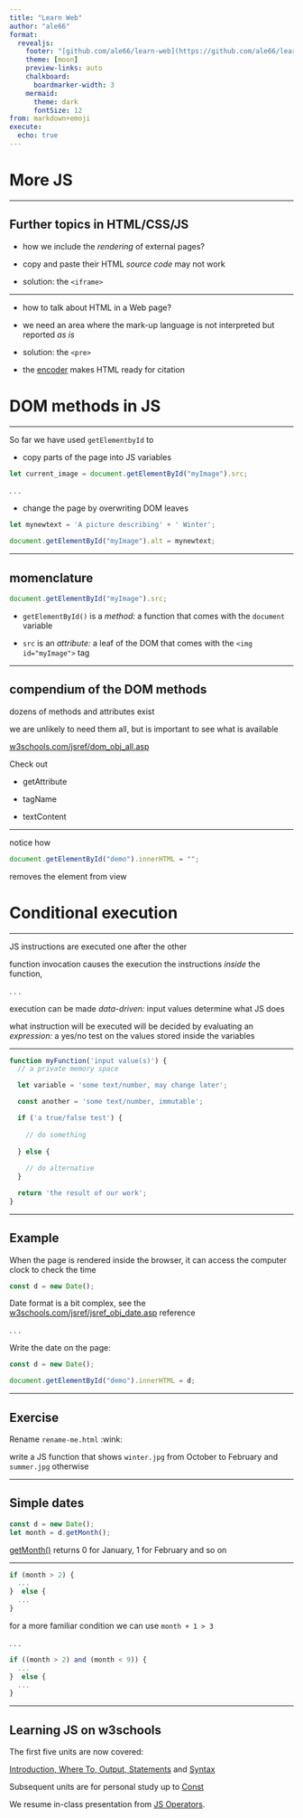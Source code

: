 ```yaml
---
title: "Learn Web"
author: "ale66"
format: 
  revealjs:
    footer: "[github.com/ale66/learn-web](https://github.com/ale66/learn-web)&nbsp;&nbsp;&nbsp;"
    theme: [moon]
    preview-links: auto
    chalkboard: 
      boardmarker-width: 3
    mermaid:
      theme: dark
      fontSize: 12
from: markdown+emoji
execute:
  echo: true
---
```


# More JS

--- 

## Further topics in HTML/CSS/JS

- how we include the *rendering* of external pages?

- copy and paste their HTML *source code* may not work 

- solution: the `<iframe>`


---


- how to talk about HTML in a Web page?

- we need an area where the mark-up language is not interpreted but reported *as is*

- solution:  the `<pre>` 
  
- the [encoder](https://www.freewebtoolkit.com/html-encode) makes HTML ready for citation


# DOM methods in JS

---

So far we have used `getElementbyId` to 

- copy parts of the page into JS variables

```js
let current_image = document.getElementById("myImage").src;
```

. . .

- change the page by overwriting  DOM leaves

```js
let mynewtext = 'A picture describing' + ' Winter';

document.getElementById("myImage").alt = mynewtext;
```


---

## momenclature

```js
document.getElementById("myImage").src;
```

- `getElementById()` is a *method:* a function that comes with the `document` variable

- `src` is an *attribute:* a leaf of the DOM that comes with the `<img id="myImage">` tag  


---

## compendium of the DOM methods

dozens of methods and attributes exist

we are unlikely to need them all, but is important to see what is available

[w3schools.com/jsref/dom_obj_all.asp](https://www.w3schools.com/jsref/dom_obj_all.asp)

Check out 

- getAttribute

- tagName
  
- textContent


---

notice how

```js
document.getElementById("demo").innerHTML = "";
```

removes the element from view


# Conditional execution


---

JS instructions are executed one after the other

function invocation causes the execution the instructions *inside* the function, 

. . .

execution can be made *data-driven:* input values determine what JS does

what instruction will be executed will be decided by evaluating an *expression:* a yes/no test on the values stored inside the variables


---

```js
function myFunction('input value(s)') {
  // a private memory space

  let variable = 'some text/number, may change later';

  const another = 'some text/number, immutable';

  if ('a true/false test') {
  
    // do something
  
  } else {
    
    // do alternative
  }

  return 'the result of our work';
}
```


---

## Example

When the page is rendered inside the browser, it can access the computer clock to check the time

```js
const d = new Date();
```

Date format is a bit complex, see the [w3schools.com/jsref/jsref_obj_date.asp](https://www.w3schools.com/jsref/jsref_obj_date.asp) reference

. . .

Write the date on the page:

```js
const d = new Date();

document.getElementById("demo").innerHTML = d;
```


---

## Exercise

Rename `rename-me.html` :wink:

write a JS function that shows `winter.jpg` from October to February and `summer.jpg` otherwise


---

## Simple dates


```js
const d = new Date();
let month = d.getMonth();
```

[getMonth()](https://www.w3schools.com/jsref/jsref_getmonth.asp) returns 0 for January, 1 for February and so on


---


```js
if (month > 2) {
  ...
}  else {
  ...
}
```

for a more familiar condition we can use `month + 1 > 3`


. . .

```js
if ((month > 2) and (month < 9)) {
  ...
}  else {
  ...
}
```


---

## Learning JS on w3schools

The first five units are now covered:

[Introduction, Where To, Output, Statements]() and [Syntax]()

Subsequent units are for personal study up to [Const]()

We resume in-class presentation from [JS Operators](https://www.w3schools.com/js/js_operators.asp).

